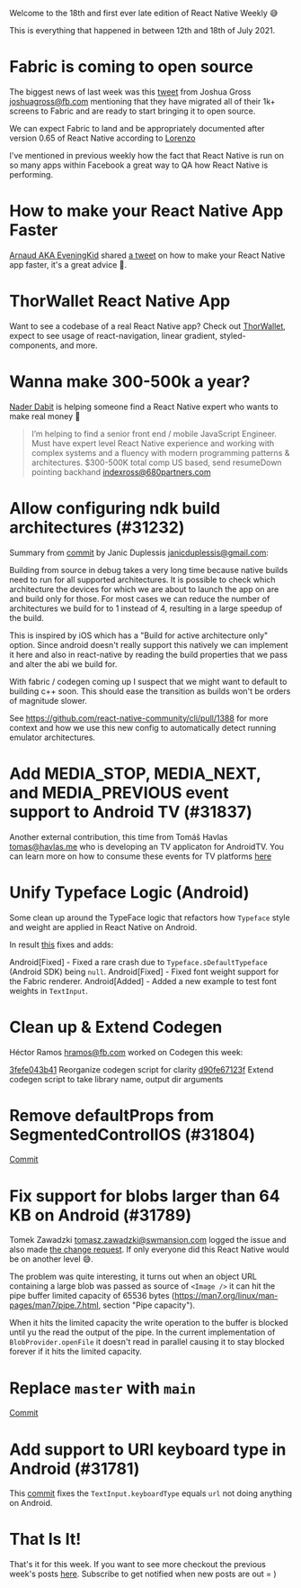 
Welcome to the 18th and first ever late edition of React Native Weekly 😅

This is everything that happened in between 12th and 18th of July 2021.


# Fabric is coming to open source


The biggest news of last week was this [tweet](https://twitter.com/joshuaisgross/status/1415099495285608453) from Joshua Gross <joshuagross@fb.com> mentioning that they have migrated all of their 1k+ screens to Fabric and are ready to start bringing it to open source.

We can expect Fabric to land and be appropriately documented after version 0.65 of React Native according to [Lorenzo](https://twitter.com/Kelset/status/1415226909177393155?s=20)

I've mentioned in previous weekly how the fact that React Native is run on so many apps within Facebook a great way to QA how React Native is performing.

# How to make your React Native App Faster

[Arnaud AKA EveningKid](https://twitter.com/eveningkid) shared [a tweet](https://twitter.com/eveningkid/status/1415357242887577602) on how to make your React Native app faster, it's a great advice 🙈.


# ThorWallet React Native App

Want to see a codebase of a real React Native app? Check out [ThorWallet](https://github.com/THORWallet/thorwallet-react-native), expect to see usage of react-navigation, linear gradient, styled-components, and more.

# Wanna make 300-500k a year?

[Nader Dabit](https://twitter.com/dabit3/status/1415509674749841411?s=20) is helping someone find a React Native expert who wants to make real money 🤑

> I’m helping to find a senior front end / mobile JavaScript Engineer.
> Must have expert level React Native experience and working with complex systems and a fluency with modern programming patterns & architectures.
> $300-500K total comp
> US based, send resumeDown pointing backhand indexross@680partners.com



# Allow configuring ndk build architectures (#31232)

Summary from [commit](https://github.com/facebook/react-native/commit/d6ed1ff58b2) by Janic Duplessis <janicduplessis@gmail.com>:

Building from source in debug takes a very long time because native builds need to run for all supported architectures. It is possible to check which architecture the devices for which we are about to launch the app on are and build only for those. For most cases we can reduce the number of architectures we build for to 1 instead of 4, resulting in a large speedup of the build.

This is inspired by iOS which has a "Build for active architecture only" option. Since android doesn't really support this natively we can implement it here and also in react-native by reading the build properties that we pass and alter the abi we build for.

With fabric / codegen coming up I suspect that we might want to default to building c++ soon. This should ease the transition as builds won't be orders of magnitude slower.

See https://github.com/react-native-community/cli/pull/1388 for more context and how we use this new config to automatically detect running emulator architectures.



# Add MEDIA_STOP, MEDIA_NEXT, and MEDIA_PREVIOUS event support to Android TV (#31837)

Another external contribution, this time from Tomáš Havlas <tomas@havlas.me> who is developing an TV applicaton for AndroidTV. You can learn more on how to consume these events for TV platforms [here](https://reactnative.dev/docs/building-for-tv)


# Unify Typeface Logic (Android)

Some clean up around the TypeFace logic that refactors how `Typeface` style and weight are applied in React Native on Android.

In result [this](https://github.com/facebook/react-native/commit/9d2fedc6e22) fixes and adds:

Android[Fixed] - Fixed a rare crash due to `Typeface.sDefaultTypeface` (Android SDK) being `null`.
Android[Fixed] - Fixed font weight support for the Fabric renderer.
Android[Added] - Added a new example to test font weights in `TextInput`.

# Clean up & Extend Codegen

Héctor Ramos <hramos@fb.com> worked on Codegen this week:

[3fefe043b41](https://github.com/facebook/react-native/commit/3fefe043b41) Reorganize codegen script for clarity
[d90fe67123f](https://github.com/facebook/react-native/commit/d90fe67123f) Extend codegen script to take library name, output dir arguments


# Remove defaultProps from SegmentedControlIOS (#31804)

[Commit](https://github.com/facebook/react-native/commit/fa0518d3d37)


# Fix support for blobs larger than 64 KB on Android (#31789)

Tomek Zawadzki <tomasz.zawadzki@swmansion.com> logged the issue and also made [the change request](https://github.com/facebook/react-native/commit/f00e348ca7f). If only everyone did this React Native would be on another level 😅.

The problem was quite interesting, it turns out when an object URL containing a large blob was passed as source of `<Image />` it can hit the pipe buffer limited capacity of 65536 bytes (https://man7.org/linux/man-pages/man7/pipe.7.html, section "Pipe capacity"). 

When it hits the limited capacity the write operation to the buffer is blocked until yu the read the output of the pipe.  In the current implementation of `BlobProvider.openFile` it doesn't read in parallel causing it to stay blocked forever if it hits the limited capacity. 


# Replace `master` with `main` 

[Commit](https://github.com/facebook/react-native/commit/92c13f0d1d9)


# Add support to URI keyboard type in Android (#31781)

This [commit](https://github.com/facebook/react-native/commit/1465c8f3874) fixes the `TextInput.keyboardType` equals `url` not doing anything on Android.


# That Is It!

That's it for this week. If you want to see more checkout the previous week's posts [here](/tags/react-native). Subscribe to get notified when new posts are out = )


